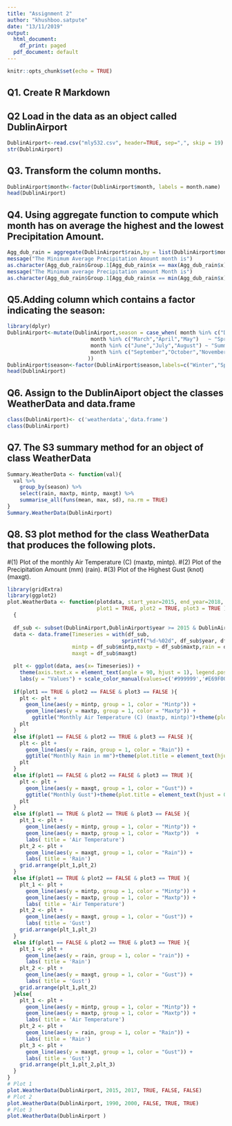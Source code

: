 ---
title: "Assignment 2"
author: "khushboo.satpute"
date: "13/11/2019"
output:
  html_document:
    df_print: paged
  pdf_document: default
---

```{r setup, include=FALSE}
knitr::opts_chunk$set(echo = TRUE)
```

## Q1. Create R Markdown


## Q2 Load in the data as an object called DublinAirport
```{r}
DublinAirport<-read.csv("mly532.csv", header=TRUE, sep=",", skip = 19)
str(DublinAirport)
```
## Q3. Transform the column months.
```{r}
DublinAirport$month<-factor(DublinAirport$month, labels = month.name)
head(DublinAirport)
```
## Q4. Using  aggregate function to compute which month has on average the highest and the lowest Precipitation Amount.
```{r}
Agg_dub_rain = aggregate(DublinAirport$rain,by = list(DublinAirport$month) , FUN = mean,na.rm= TRUE)
message("The Minimum Average Precipitation Amount month is")
as.character(Agg_dub_rain$Group.1[Agg_dub_rain$x == max(Agg_dub_rain$x)])
message("The Minimum average Precipitation amount Month is")
as.character(Agg_dub_rain$Group.1[Agg_dub_rain$x == min(Agg_dub_rain$x)])

```
## Q5.Adding column which contains a factor indicating the season:
```{r}
library(dplyr)
DublinAirport<-mutate(DublinAirport,season = case_when( month %in% c("December","January","February") ~ "Winter",
                           month %in% c("March","April","May")   ~ "Spring",
                           month %in% c("June","July","August") ~ "Summer",
                           month %in% c("September","October","November") ~ "Autumn",
                          ))
DublinAirport$season<-factor(DublinAirport$season,labels=c("Winter","Spring","Summer","Autumn"))
head(DublinAirport)
```
## Q6. Assign to the DublinAiport object the classes WeatherData and data.frame
```{r}
class(DublinAirport)<- c('weatherdata','data.frame')
class(DublinAirport)
```

## Q7. The S3 summary method for an object of class WeatherData 
```{r}
Summary.WeatherData <- function(val){
  val %>%
    group_by(season) %>%
    select(rain, maxtp, mintp, maxgt) %>%
    summarise_all(funs(mean, max, sd), na.rm = TRUE)
}
Summary.WeatherData(DublinAirport)
```
## Q8. S3 plot method for the class WeatherData that produces the following plots.
#(1) Plot of the monthly Air Temperature (C) (maxtp, mintp).
#(2) Plot of the Precipitation Amount (mm) (rain).
#(3) Plot of the Highest Gust (knot) (maxgt).
```{r}
library(gridExtra)
library(ggplot2)
plot.WeatherData <- function(plotdata, start_year=2015, end_year=2018,
                             plot1 = TRUE, plot2 = TRUE, plot3 = TRUE ) 
  {
  
  df_sub <- subset(DublinAirport,DublinAirport$year >= 2015 & DublinAirport$year <= 2018)
  data <- data.frame(Timeseries = with(df_sub,
                                     sprintf("%d-%02d", df_sub$year, df_sub$month)),
                     mintp = df_sub$mintp,maxtp = df_sub$maxtp,rain = df_sub$rain,
                     maxgt = df_sub$maxgt)

  plt <- ggplot(data, aes(x= Timeseries)) +
    theme(axis.text.x = element_text(angle = 90, hjust = 1), legend.position="right") +
    labs(y = "Values") + scale_color_manual(values=c('#999999','#E69F00'))
  
  if(plot1 == TRUE & plot2 == FALSE & plot3 == FALSE ){
    plt <- plt + 
      geom_line(aes(y = mintp, group = 1, color = "Mintp")) + 
      geom_line(aes(y = maxtp, group = 1, color = "Maxtp")) +
        ggtitle("Monthly Air Temperature (C) (maxtp, mintp)")+theme(plot.title = element_text(hjust = 0.5))
    plt
  }
  else if(plot1 == FALSE & plot2 == TRUE & plot3 == FALSE ){
    plt <- plt + 
      geom_line(aes(y = rain, group = 1, color = "Rain")) +
      ggtitle("Monthly Rain in mm")+theme(plot.title = element_text(hjust = 0.5))
    plt
  }
  else if(plot1 == FALSE & plot2 == FALSE & plot3 == TRUE ){
    plt <- plt + 
      geom_line(aes(y = maxgt, group = 1, color = "Gust")) +
      ggtitle("Monthly Gust")+theme(plot.title = element_text(hjust = 0.5))
    plt
  }
  else if(plot1 == TRUE & plot2 == TRUE & plot3 == FALSE ){
    plt_1 <- plt + 
      geom_line(aes(y = mintp, group = 1, color = "Mintp")) + 
      geom_line(aes(y = maxtp, group = 1, color = "Maxtp"))  +
      labs( title = 'Air Temperature')
    plt_2 <- plt +
      geom_line(aes(y = maxgt, group = 1, color = "Rain")) +
      labs( title = 'Rain')
    grid.arrange(plt_1,plt_2)
  }
  else if(plot1 == TRUE & plot2 == FALSE & plot3 == TRUE ){
    plt_1 <- plt + 
      geom_line(aes(y = mintp, group = 1, color = "Mintp")) + 
      geom_line(aes(y = maxtp, group = 1, color = "Maxtp")) +
      labs( title = 'Air Temperature')
    plt_2 <- plt +
      geom_line(aes(y = maxgt, group = 1, color = "Gust")) +
      labs( title = 'Gust')
    grid.arrange(plt_1,plt_2)
  }
  else if(plot1 == FALSE & plot2 == TRUE & plot3 == TRUE ){
    plt_1 <- plt + 
      geom_line(aes(y = rain, group = 1, color = "rain")) +
      labs( title = 'Rain')
    plt_2 <- plt +
      geom_line(aes(y = maxgt, group = 1, color = "Gust")) +
      labs( title = 'Gust')
    grid.arrange(plt_1,plt_2)
  }else{
    plt_1 <- plt + 
      geom_line(aes(y = mintp, group = 1, color = "Mintp")) + 
      geom_line(aes(y = maxtp, group = 1, color = "Maxtp")) +
      labs( title = 'Air Temperature')
    plt_2 <- plt +
      geom_line(aes(y = rain, group = 1, color = "Rain")) +
      labs( title = 'Rain')
    plt_3 <- plt +
      geom_line(aes(y = maxgt, group = 1, color = "Gust")) +
      labs( title = 'Gust')
    grid.arrange(plt_1,plt_2,plt_3)
  }
}
# Plot 1
plot.WeatherData(DublinAirport, 2015, 2017, TRUE, FALSE, FALSE)
# Plot 2
plot.WeatherData(DublinAirport, 1990, 2000, FALSE, TRUE, TRUE)
# Plot 3
plot.WeatherData(DublinAirport )
```

